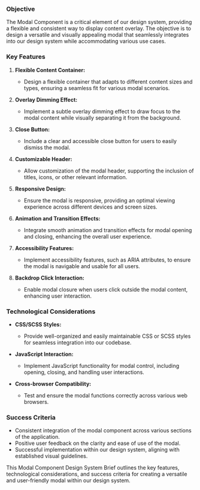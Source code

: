 ### Objective

The Modal Component is a critical element of our design system, providing a flexible and consistent way to display content overlay. The objective is to design a versatile and visually appealing modal that seamlessly integrates into our design system while accommodating various use cases.

### Key Features

1. **Flexible Content Container:**

   - Design a flexible container that adapts to different content sizes and types, ensuring a seamless fit for various modal scenarios.

2. **Overlay Dimming Effect:**

   - Implement a subtle overlay dimming effect to draw focus to the modal content while visually separating it from the background.

3. **Close Button:**

   - Include a clear and accessible close button for users to easily dismiss the modal.

4. **Customizable Header:**

   - Allow customization of the modal header, supporting the inclusion of titles, icons, or other relevant information.

5. **Responsive Design:**

   - Ensure the modal is responsive, providing an optimal viewing experience across different devices and screen sizes.

6. **Animation and Transition Effects:**

   - Integrate smooth animation and transition effects for modal opening and closing, enhancing the overall user experience.

7. **Accessibility Features:**

   - Implement accessibility features, such as ARIA attributes, to ensure the modal is navigable and usable for all users.

8. **Backdrop Click Interaction:**
   - Enable modal closure when users click outside the modal content, enhancing user interaction.

### Technological Considerations

- **CSS/SCSS Styles:**

  - Provide well-organized and easily maintainable CSS or SCSS styles for seamless integration into our codebase.

- **JavaScript Interaction:**

  - Implement JavaScript functionality for modal control, including opening, closing, and handling user interactions.

- **Cross-browser Compatibility:**
  - Test and ensure the modal functions correctly across various web browsers.

### Success Criteria

- Consistent integration of the modal component across various sections of the application.
- Positive user feedback on the clarity and ease of use of the modal.
- Successful implementation within our design system, aligning with established visual guidelines.

This Modal Component Design System Brief outlines the key features, technological considerations, and success criteria for creating a versatile and user-friendly modal within our design system.
